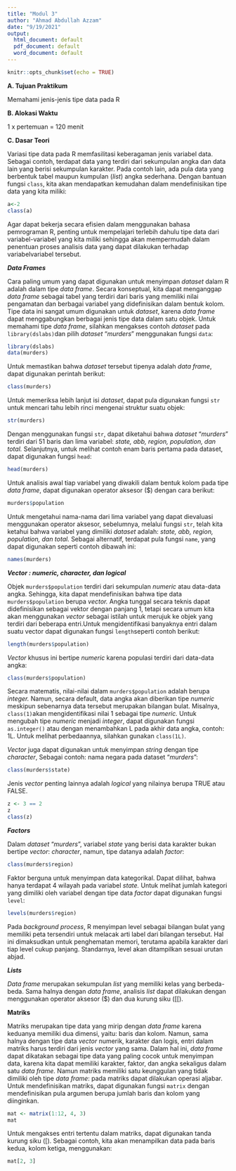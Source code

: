 ```yaml
---
title: "Modul 3"
author: "Ahmad Abdullah Azzam"
date: "9/19/2021"
output:
  html_document: default
  pdf_document: default
  word_document: default
---
```


```r
knitr::opts_chunk$set(echo = TRUE)
```

**A. Tujuan Praktikum**

Memahami jenis-jenis tipe data pada R

**B. Alokasi Waktu**

1 x pertemuan = 120 menit

**C. Dasar Teori**

Variasi tipe data pada R memfasilitasi keberagaman jenis variabel data. Sebagai contoh, terdapat data yang terdiri dari sekumpulan angka dan data lain yang berisi sekumpulan karakter. Pada contoh lain, ada pula data yang berbentuk tabel maupun kumpulan (*list*) angka sederhana. Dengan bantuan fungsi `class`, kita akan mendapatkan kemudahan dalam mendefinisikan tipe data yang kita miliki:

```r
a<-2
class(a)
```

Agar dapat bekerja secara efisien dalam menggunakan bahasa pemrograman R, penting untuk mempelajari terlebih dahulu tipe data dari variabel-variabel yang kita miliki sehingga akan mempermudah dalam penentuan proses analisis data yang dapat dilakukan terhadap variabelvariabel tersebut.

***Data Frames***

Cara paling umum yang dapat digunakan untuk menyimpan *dataset* dalam R adalah dalam tipe *data frame*. Secara konseptual, kita dapat menganggap *data frame* sebagai tabel yang terdiri dari baris yang memiliki nilai pengamatan dan berbagai variabel yang didefinisikan dalam bentuk kolom. Tipe data ini sangat umum digunakan untuk *dataset*, karena *data frame* dapat menggabungkan berbagai jenis tipe data dalam satu objek. Untuk memahami tipe *data frame*, silahkan mengakses contoh *dataset* pada `library(dslabs)`dan pilih *dataset* "*murders*" menggunakan fungsi `data`:

```r
library(dslabs)
data(murders)
```

Untuk memastikan bahwa *dataset* tersebut tipenya adalah *data frame*, dapat digunakan perintah berikut:

```r
class(murders)
```

Untuk memeriksa lebih lanjut isi *dataset*, dapat pula digunakan fungsi `str` untuk mencari tahu lebih rinci mengenai struktur suatu objek:

```r
str(murders)
```

Dengan menggunakan fungsi `str`, dapat diketahui bahwa *dataset* "*murders*" terdiri dari 51 baris dan lima variabel: *state, abb, region, population, dan total.* Selanjutnya, untuk melihat contoh enam baris pertama pada dataset, dapat digunakan fungsi `head`:

```r
head(murders)
```

Untuk analisis awal tiap variabel yang diwakili dalam bentuk kolom pada tipe *data frame*, dapat digunakan operator aksesor (\$) dengan cara berikut:

```r
murders$population
```

Untuk mengetahui nama-nama dari lima variabel yang dapat dievaluasi menggunakan operator aksesor, sebelumnya, melalui fungsi `str`, telah kita ketahui bahwa variabel yang dimiliki *dataset* adalah: *state, abb, region, population, dan total.* Sebagai alternatif, terdapat pula fungsi `name`, yang dapat digunakan seperti contoh dibawah ini:

```r
names(murders)
```

***Vector : numeric, character, dan logical***

Objek `murders$population` terdiri dari sekumpulan *numeric* atau data-data angka. Sehingga, kita dapat mendefinisikan bahwa tipe data `murders$population` berupa *vector.* Angka tunggal secara teknis dapat didefinisikan sebagai vektor dengan panjang 1, tetapi secara umum kita akan menggunakan *vector* sebagai istilah untuk merujuk ke objek yang terdiri dari beberapa entri.Untuk mengidentifikasi banyaknya entri dalam suatu vector dapat digunakan fungsi `length`seperti contoh berikut:

```r
length(murders$population)
```

*Vector* khusus ini bertipe *numeric* karena populasi terdiri dari data-data angka:

```r
class(murders$population)
```

Secara matematis, nilai-nilai dalam `murders$population` adalah berupa *integer.* Namun, secara default, data angka akan diberikan tipe *numeric* meskipun sebenarnya data tersebut merupakan bilangan bulat. Misalnya, `class(1)`akan mengidentifikasi nilai 1 sebagai tipe *numeric.* Untuk mengubah tipe *numeric* menjadi *integer*, dapat digunakan fungsi `as.integer()` atau dengan menambahkan L pada akhir data angka, contoh: 1L. Untuk melihat perbedaannya, silahkan gunakan `class(1L)`.

*Vector* juga dapat digunakan untuk menyimpan *string* dengan tipe *character*, Sebagai contoh: nama negara pada dataset "*murders*":

```r
class(murders$state)
```

Jenis *vector* penting lainnya adalah *logical* yang nilainya berupa TRUE atau FALSE.

```r
z <- 3 == 2
z
class(z)
```

***Factors***

Dalam *dataset* "*murders*", variabel *state* yang berisi data karakter bukan bertipe *vector*: *character*, namun, tipe datanya adalah *factor*:

```r
class(murders$region)
```

Faktor berguna untuk menyimpan data kategorikal. Dapat dilihat, bahwa hanya terdapat 4 wilayah pada variabel *state.* Untuk melihat jumlah kategori yang dimiliki oleh variabel dengan tipe data *factor* dapat digunakan fungsi `level`:

```r
levels(murders$region)
```

Pada *background process*, R menyimpan level sebagai bilangan bulat yang memiliki peta tersendiri untuk melacak arti label dari bilangan tersebut. Hal ini dimaksudkan untuk penghematan memori, terutama apabila karakter dari tiap level cukup panjang. Standarnya, level akan ditampilkan sesuai urutan abjad.

***Lists***

*Data frame* merupakan sekumpulan *list* yang memiliki kelas yang berbeda-beda. Sama halnya dengan *data frame*, analisis *list* dapat dilakukan dengan menggunakan operator aksesor (\$) dan dua kurung siku ([[).

**Matriks**

Matriks merupakan tipe data yang mirip dengan *data frame* karena keduanya memiliki dua dimensi, yaitu: baris dan kolom. Namun, sama halnya dengan tipe data *vector* numerik, karakter dan logis, entri dalam matriks harus terdiri dari jenis *vector* yang sama. Dalam hal ini, *data frame* dapat dikatakan sebagai tipe data yang paling cocok untuk menyimpan data, karena kita dapat memiliki karakter, faktor, dan angka sekaligus dalam satu *data frame.* Namun matriks memiliki satu keunggulan yang tidak dimiliki oleh tipe *data frame*: pada matriks dapat dilakukan operasi aljabar. Untuk mendefinisikan matriks, dapat digunakan fungsi `matrix` dengan mendefinisikan pula argumen berupa jumlah baris dan kolom yang diinginkan.

```r
mat <- matrix(1:12, 4, 3)
mat
```

Untuk mengakses entri tertentu dalam matriks, dapat digunakan tanda kurung siku ([). Sebagai contoh, kita akan menampilkan data pada baris kedua, kolom ketiga, menggunakan:

```r
mat[2, 3]
```
